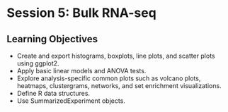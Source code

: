 # Session 5: Bulk RNA-seq

## Learning Objectives

-   Create and export histograms, boxplots, line plots, and scatter plots using ggplot2.
-   Apply basic linear models and ANOVA tests.
-   Explore analysis-specific common plots such as volcano plots, heatmaps, clustergrams, networks, and set enrichment visualizations.
-   Define R data structures.
-   Use SummarizedExperiment objects.
